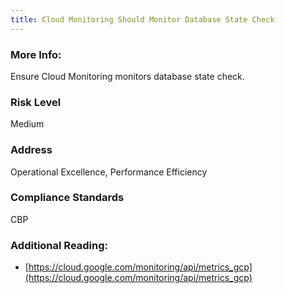```yaml
---
title: Cloud Monitoring Should Monitor Database State Check
---
```


### More Info:

Ensure Cloud Monitoring monitors database state check.

### Risk Level

Medium

### Address

Operational Excellence, Performance Efficiency

### Compliance Standards

CBP

### Additional Reading:

- [https://cloud.google.com/monitoring/api/metrics_gcp](https://cloud.google.com/monitoring/api/metrics_gcp)
